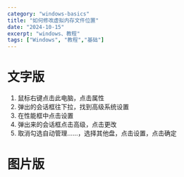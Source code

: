 ```yaml
---
category: "windows-basics"
title: "如何修改虚拟内存文件位置"
date: "2024-10-15"
excerpt: "windows、教程"
tags: ["Windows", "教程","基础"]
---
```


# 文字版

1. 鼠标右键点击此电脑，点击属性
2. 弹出的会话框往下拉，找到高级系统设置
3. 在性能框中点击设置
4. 弹出来的会话框点击高级，点击更改
5. 取消勾选自动管理……，选择其他盘，点击设置，点击确定

# 图片版

<CenteredImage width="100%" src="https://cdn.jsdelivr.net/gh/yy0691/img-bed@main/WINDOWS_USE/Memory.png" />
<CenteredImage width="110%" src="https://cdn.jsdelivr.net/gh/yy0691/img-bed@main/WINDOWS_USE/Memory%201.png" />

<div className="columns-2 gap-4">
  <div className="flex justify-center items-center">
    <CenteredImage width="100%" src="https://cdn.jsdelivr.net/gh/yy0691/img-bed@main/WINDOWS_USE/Memory%202.png" />
  </div>
  <div className="flex justify-center items-center">
    <CenteredImage width="100%" src="https://cdn.jsdelivr.net/gh/yy0691/img-bed@main/WINDOWS_USE/Memory%203.png" />
  </div>
</div>








